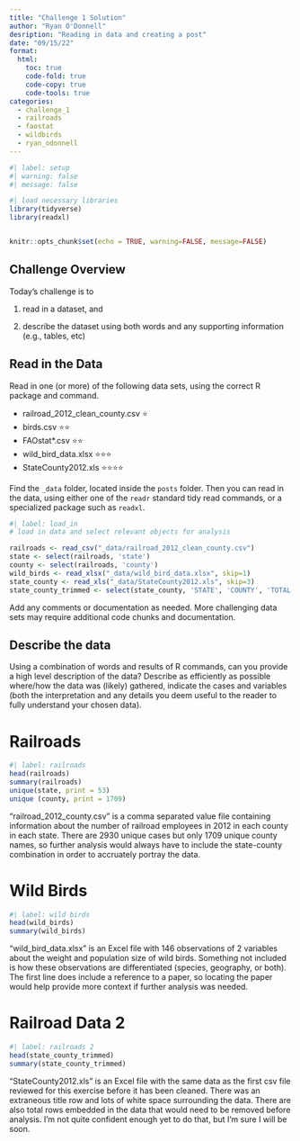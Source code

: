 ```yaml
---
title: "Challenge 1 Solution"
author: "Ryan O'Donnell"
desription: "Reading in data and creating a post"
date: "09/15/22"
format:
  html:
    toc: true
    code-fold: true
    code-copy: true
    code-tools: true
categories:
  - challenge_1
  - railroads
  - faostat
  - wildbirds
  - ryan_odonnell
---
```


```r
#| label: setup
#| warning: false
#| message: false

#| load necessary libraries
library(tidyverse)
library(readxl)


knitr::opts_chunk$set(echo = TRUE, warning=FALSE, message=FALSE)

```

## Challenge Overview

Today's challenge is to

1)  read in a dataset, and

2)  describe the dataset using both words and any supporting information (e.g., tables, etc)

## Read in the Data

Read in one (or more) of the following data sets, using the correct R package and command.

-   railroad_2012_clean_county.csv ⭐
-   birds.csv ⭐⭐
-   FAOstat\*.csv ⭐⭐
-   wild_bird_data.xlsx ⭐⭐⭐
-   StateCounty2012.xls ⭐⭐⭐⭐

Find the `_data` folder, located inside the `posts` folder. Then you can read in the data, using either one of the `readr` standard tidy read commands, or a specialized package such as `readxl`.

```r
#| label: load_in
# load in data and select relevant objects for analysis

railroads <- read_csv("_data/railroad_2012_clean_county.csv")
state <- select(railroads, 'state')
county <- select(railroads, 'county')
wild_birds <- read_xlsx("_data/wild_bird_data.xlsx", skip=1)
state_county <- read_xls("_data/StateCounty2012.xls", skip=3)
state_county_trimmed <- select(state_county, 'STATE', 'COUNTY', 'TOTAL')

```

Add any comments or documentation as needed. More challenging data sets may require additional code chunks and documentation.

## Describe the data

Using a combination of words and results of R commands, can you provide a high level description of the data? Describe as efficiently as possible where/how the data was (likely) gathered, indicate the cases and variables (both the interpretation and any details you deem useful to the reader to fully understand your chosen data).

# Railroads

```r
#| label: railroads
head(railroads)
summary(railroads)
unique(state, print = 53)
unique (county, print = 1709)
```
"railroad_2012_county.csv" is a comma separated value file containing information about the number of railroad employees in 2012 in each county in each state. There are 2930 unique cases but only 1709 unique county names, so further analysis would always have to include the state-county combination in order to accruately portray the data.

# Wild Birds

```r
#| label: wild birds
head(wild_birds)
summary(wild_birds)

```
"wild_bird_data.xlsx" is an Excel file with 146 observations of 2 variables about the weight and population size of wild birds. Something not included is how these observations are differentiated (species, geography, or both). The first line does include a reference to a paper, so locating the paper would help provide more context if further analysis was needed.

# Railroad Data 2
```r
#| label: railroads 2
head(state_county_trimmed)
summary(state_county_trimmed)

```

"StateCounty2012.xls" is an Excel file with the same data as the first csv file reviewed for this exercise before it has been cleaned. There was an extraneous title row and lots of white space surrounding the data. There are also total rows embedded in the data that would need to be removed before analysis. I'm not quite confident enough yet to do that, but I'm sure I will be soon.